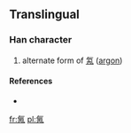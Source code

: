 {{also|氝}}
==Translingual==

===Han character===
{{Han char|rn=84|rad=气|as=05|sn=9|four=|canj=人弓一人月 (ONMOB)}}
#alternate form of [[氝]] ([[argon]])

====References====
* {{Han ref|kx=0599.111|dkj=17054|hdz=32011.021|uh=6C1E|ud=27678}}

[[fr:氞]]
[[pl:氞]]